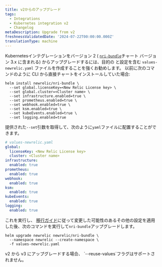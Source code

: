 ```yaml
---
title: v2からのアップグレード
tags:
  - Integrations
  - Kubernetes integration v2
  - Changelog
metaDescription: Upgrade from v2
freshnessValidatedDate: '2024-07-22T00:00:00.000Z'
translationType: machine
---
```


Kubernetesインテグレーションをバージョン 2 ( [`nri-bundle`](https://github.com/newrelic/helm-charts/tree/master/charts/nri-bundle)チャート バージョン 3.x に含まれる) からアップグレードするには、目的の <InlinePopover type="licenseKey"/>と設定を含む `values-newrelic.yaml` ファイルを作成することを強くお勧めします。 以前に次のコマンドのように CLI から直接チャートをインストールしていた場合:

```shell
helm install newrelic/nri-bundle \
  --set global.licenseKey=<New Relic License key> \
  --set global.cluster=<Cluster name> \
  --set infrastructure.enabled=true \
  --set prometheus.enabled=true \
  --set webhook.enabled=true \
  --set ksm.enabled=true \
  --set kubeEvents.enabled=true \
  --set logging.enabled=true
```

提供された`--set`引数を取得して、次のように`yaml`ファイルに配置することができます。

```yaml
# values-newrelic.yaml
global:
  licenseKey: <New Relic License key>
  cluster: <Cluster name>
infrastructure:
  enabled: true
prometheus:
  enabled: true
webhook:
  enabled: true
ksm:
  enabled: true
kubeEvents:
  enabled: true
logging:
  enabled: true
```

これを実行し、 [移行ガイド](/docs/kubernetes-pixie/kubernetes-integration/advanced-configuration/k8s-version2/changes-since-v3/#migration-guide)に従って変更した可能性のあるその他の設定を適用した後、次のコマンドを実行して`nri-bundle`アップグレードします。

```shell
helm upgrade newrelic newrelic/nri-bundle \
  --namespace newrelic --create-namespace \
  -f values-newrelic.yaml
```

<Callout variant="important">
  v2 から v3 にアップグレードする場合、 `--reuse-values`フラグはサポートされません。
</Callout>
